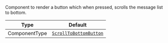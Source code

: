 Component to render a button which when pressed, scrolls the message list to bottom.

| Type          | Default                                                                         |
| ------------- | ------------------------------------------------------------------------------- |
| ComponentType | [`ScrollToBottomButton`](../../../../ui-components/scroll_to_bottom_button.mdx) |
